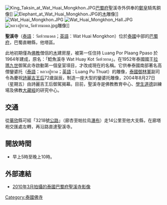 {{unreferenced|time=2018-09-02T11:53:04+00:00}}
[[File:King_Taksin_at_Wat_Huai_Mongkhon.JPG|thumb]][[巴蜀府|巴蜀府]]聖溪寺外供奉的[[鄭皇|鄭皇]]騎馬銅像]]
[[File:Elephant_at_Wat_Huai_Mongkhon.JPG|thumb]]的[[木|木]]雕像]]
[[File:Wat_Huai_Mongkhon.JPG|thumb]]
[[File:Wat_Huai_Mongkhon_Hall.JPG|thumb]]
[[File:หลวงปู่ทวด_วัดห้วยมงคล.jpg|thumb]]雕像]]

'''聖溪寺'''（[[泰語|泰語]]：วัดห้วยมงคล；[[英語|英語]]：Wat Huai Mongkhon）位於[[泰國|泰國]]中部的[[巴蜀府|巴蜀府]]，巴蜀直轄縣，他塔區。

此地初期僅為[[佛教|佛教]]僧侶的[[木|木]]建房屋，被第一任住持 Luang Por Plaang Ppaso 於1964年建成，原名：「鯰魚溪寺 Wat Huay Kot วัดห้วยกด」。在1952年泰國國王[[普密蓬·阿杜德|拉瑪九世]]御駕此寺啟動第一個皇室項目，才改成現在的名稱。它供奉泰國南部著名高僧鑾婆托（[[泰語|泰語]]：หลวงปู่ทวด；[[英語|英語]]：Luang Pu Thuat）的雕像，[[泰國|泰國]][[御林軍|御林軍]]副司令為慶祝[[诗丽吉王后|詩麗吉王后]]72歲誕辰，制造一座大型的鑾婆托雕像，2004年8月27日（星期五）由詩麗吉王后御駕揭幕。目前，聖溪寺是佛教教育中心、[[學生|學生]][[道德|道德]]訓練場及佛教[[大藏經|大藏經]]的研究中心。

== 交通 ==
從[[華欣|華欣]]縣可經「3218號[[公路|公路]]」（廊杏至帕拉烏[[瀑布|瀑布]]）走14公里至他大支縣，在廊塔袍交匯處左轉，再沿路直達聖溪寺。

==開放時間 ==
* 早上5時至晚上10時。

== 外部連結 ==
* [http://www.youtube.com/watch?v=Uw5DukuVs88 2010年3月拍攝的泰國巴蜀府聖溪寺影像]


[[Category:泰國佛寺|Category:泰國佛寺]]